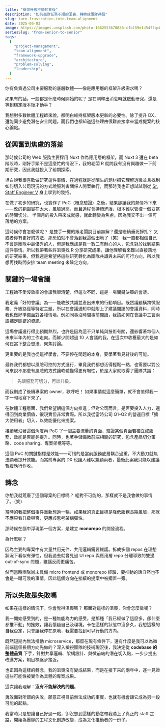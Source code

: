```yaml
---
title: "框架升級不順的背後"
description: "如何面對任務不順的沮喪，轉換成團隊共識"
slug: turn-frustration-into-team-alignment
date: 2025-06-03
image: https://images.unsplash.com/photo-1662553670836-cfb159e1d54f?q=80&w=1026&auto=format&fit=crop&ixlib=rb-4.1.0&ixid=M3wxMjA3fDB8MHxwaG90by1wYWdlfHx8fGVufDB8fHx8fA%3D%3D
seriesSlug: "from-senior-to-senior"
tags:
  [
    "project-management",
    "team-alignment",
    "framework-upgrade",
    "architecture",
    "problem-solving",
    "leadership",
  ]
---
```


你有負責過公司主要服務的底層軟體——像是應用層的框架升級需求嗎？

如果有的話，一般都是什麼時候開始的呢？
是在剛釋出消息時就啟動研究，還是等到穩定版本後才動手？

我想對多數軟體工程師來說，都明白維持框架版本更新的必要性。除了提升 DX，還能同步避免潛在安全問題，而我們也都知道這些理由很難直接拿來當成提案的核心論點。

## 從興奮到焦慮的落差

那時候公司的 Web 服務主要採用 Nuxt 作為應用層的框架，而 Nuxt 3 還在 beta 階段時，剛好手頭不是這麼忙的情況下，我的老闆 R 就問我有沒有興趣做一下前期研究，因此我就投入了前期探索。

坦白說我很喜歡做研究這件事情，在過程就是從陌生的題材把它理解透徹並且找到如何切入公司現況的方式說服利害關係人開案執行，而那時我也正想試試剛從 [Sr. Staff Engineer V](/zh/posts/how-to-steal-from-the-most-expensive-engineer) 身上學到的幾招。

在做了初步的研究，也實作了 PoC（概念驗證）之後，結果卻讓我的熱情冷下來——改的範圍實在太大，風險過高，而且過程會持續進版，根本難以管控一個妥當的時間切分。
半個月的投入帶來成就感，就此轉變為焦慮，因為我交不出一個可落地的方案。

<Spacer />
這時候你會怎麼做呢？ 是雙手一攤的跟老闆說目前無解？還是繼續垂死掙扎？
又或者你有更好的方法，那恐怕就不會落到我這個田地了（笑）

<Spacer />
我一直都相信自己不會是團隊中最優秀的人，但是我應該是數一數二有耐心的人，包含對於找到結果這件事情。所以我帶著些許沮喪找
R
分享研究成果，讓他理解看來難以直接落地的研究結果，但我還是希望將這些研究轉化為團隊共識與未來的可行方向，所以我想再找時間安排
team meeting 來確定方向。

## 關鍵的一場會議

工程師不愛沒效率的會議我很清楚，但這次不同，這是一場關鍵決策的會議。

我定義「好的會議」為——能收斂共識並產出未來的行動項目。既然議題橫跨微服務、升級路徑等特定主題，所以在會議通知中就附上了建議閱讀的會議資料，同時我也做好準備面對各種情境，例如同事沒時間事前閱讀，我該如何在會議中三言兩語補足關鍵的資訊。

<Spacer />
這場會議進行得比預期熱烈，也許是因為這不只單純與技術有關，還影響著每個人未來半年內的工作走向。而鮮少開超過
10 人會議的我，在這次中收穫最大的是如何在當下整合想法、聚焦討論。

更重要的是我也從這裡學會，不要停在問題的本身，要學著看見背後的可能。

<Spacer />
最終我們都想以風險可控的方式進行，畢竟我們都想活得輕鬆一點，也需要以對公司來說不那麼有風險的方式讓軟體變得更有韌性，於是大家就取得了團隊共識：

> 先讓服務可切分，再談升級。

而我則成了後續專案的 owner，歡呼吧！
如果事情就這麼簡單，就不會值得我一字一句地寫下來了。

<Spacer />

在軟體工程層面，我們希望朝這個方向推進；但對公司而言，是否要投入人力，還得回到商業價值，很現實但非常實際。所以我從當時公司 Q1–Q2 的營運目標「擴大使用者」切入，以效能優化來提案。

<Spacer />

接續我沿著這個角度再 PoC 了一個主要流量的頁面，驗證某個頁面若獨立成服務，效能是否能夠提升。同時，也著手儲備微前端相關的研究，包含產品切分策略、code sharing、專案架構等等。

這個 PoC 的關鍵指標是效能——可惜的是當前服務底層耦合過重，不大動刀就無法顯著提升效能。而當前專案的 DX 也讓人難以兼顧兩者，最後此案我只能以建議暫緩執行作收。

## 轉念

你想我就荒廢了這個專案的目標嗎？
絕對不可能的，那樣就不是我會做的事情了。（笑）

當時的我把整個事件重新想過一輪，如果我的真正目標是降低服務長期風險，那就不應只看升級與否，更應該思考架構彈性。

那時候在腦中浮現第一個方案，是建立 **monorepo** 的開發流程。

<Spacer />
為什麼呢？

因為主要的專案中有大量共用元件、共用邏輯需要維護。拆成多個 repos 在理想狀況下看似有彈性，但我過去就曾見過 UI repo 與應用層 repo 分離導致的雙邊 out-of-sync 問題，維護反而更痛苦。

然而當時團隊尚未具備 micro frontend 或 monorepo 經驗，要推動的話自然也不會是一蹴可幾的事情，因此這個方向在接續的提案中被擱置一旁。

## 所以失敗是失敗嗎

如果在這樣的情況下，你會覺得沮喪嗎？
那面對這樣的沮喪，你會怎麼做呢？

我一開始感受到的，是一種無能為力的感受，是那種「我已經做了這麼多，卻什麼都推不動」的挫敗，讓我懷疑自己及環境。卡在這樣的狀態中沒多久，我想這樣的自我否定，只會讓我停在原地，我需要找到可以行動的方向。

既然短期內無法推動 microservice，那麼在現有條件下，還有什麼是我可以為微前端這個長期方向先做的？深入檢視團隊的技術現況後，我決定從 **codebase 的整體品質** 下手，針對共享邏輯、架構設計、與微前端的潛在切入點，一步步提出改進方案，朝目標逐步接近。

也正因為這樣的轉念，我的沮喪沒有變成結果，而是在接下來的兩年中，逐一見證這些可能性被實作為具體的專案成果。

<Spacer />

這次讓我理解：**沒有不能解決的問題**。

勇敢面對所謂的失敗，願意正視目前無法成功的事實，也就有機會讓它成為另一段可能的起點。

我當時只是想讓自己好過一點，卻沒想到這樣的動念帶我踏上了真正的 staff 之路，開始為團隊的工程文化創造改變，成為文化推動者的一份子。
